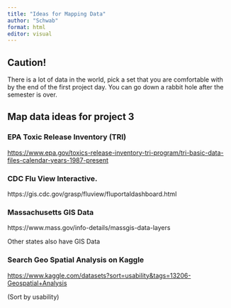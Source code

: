 ---
title: "Ideas for Mapping Data"
author: "Schwab"
format: html
editor: visual
---

## Caution!

There is a lot of data in the world, pick a set that you are comfortable with by the end of the first project day. You can go down a rabbit hole after the semester is over.

## Map data ideas for project 3

### EPA Toxic Release Inventory (TRI)

<https://www.epa.gov/toxics-release-inventory-tri-program/tri-basic-data-files-calendar-years-1987-present>

### CDC Flu View Interactive.

https://gis.cdc.gov/grasp/fluview/fluportaldashboard.html

### Massachusetts GIS Data

https://www.mass.gov/info-details/massgis-data-layers

Other states also have GIS Data

### Search Geo Spatial Analysis on Kaggle

<https://www.kaggle.com/datasets?sort=usability&tags=13206-Geospatial+Analysis>

(Sort by usability)
